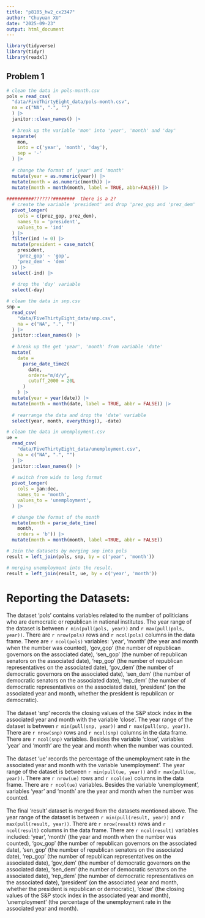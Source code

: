 ```yaml
---
title: "p8105_hw2_cx2347"
author: "Chuyuan XU"
date: "2025-09-23"
output: html_document
---
```


```r
library(tidyverse)
library(tidyr)
library(readxl)
```

## Problem 1

```r
# clean the data in pols-month.csv
pols = read_csv(
  "data/FiveThirtyEight_data/pols-month.csv",
  na = c("NA", ".", "")
  ) |>
  janitor::clean_names() |>
  
  # break up the variable 'mon' into 'year', 'month' and 'day'
  separate(
    mon,
    into = c('year', 'month', 'day'),
    sep = '-'
  ) |>
  
  # change the format of 'year' and 'month'
  mutate(year = as.numeric(year)) |>
  mutate(month = as.numeric(month)) |>
  mutate(month = month(month, label = TRUE, abbr=FALSE)) |>
  
##########???????########  there is a 2?
  # create the variable 'president' and drop 'prez_gop and 'prez_dem' 
  pivot_longer(
    cols = c(prez_gop, prez_dem),
    names_to = 'president',
    values_to = 'ind'
  ) |>
  filter(ind != 0) |>
  mutate(president = case_match(
    president,
    'prez_gop' ~ 'gop',
    'prez_dem' ~ 'dem'
  )) |>
  select(-ind) |>
  
  # drop the 'day' variable
  select(-day)
```

```r
# clean the data in snp.csv
snp = 
  read_csv(
    "data/FiveThirtyEight_data/snp.csv",
    na = c("NA", ".", "")
  ) |>
  janitor::clean_names() |>
  
  # break up the get 'year', 'month' from variable 'date'
  mutate(
    date = 
      parse_date_time2(
        date, 
        orders="m/d/y", 
        cutoff_2000 = 20L
      )
    ) |> 
  mutate(year = year(date)) |>
  mutate(month = month(date, label = TRUE, abbr = FALSE)) |>
  
  # rearrange the data and drop the 'date' variable
  select(year, month, everything(), -date)
```

```r
# clean the data in unemployment.csv
ue = 
  read_csv(
    "data/FiveThirtyEight_data/unemployment.csv",
    na = c("NA", ".", "")
  ) |>
  janitor::clean_names() |>
  
  # switch from wide to long format
  pivot_longer(
    cols = jan:dec,
    names_to = 'month',
    values_to = 'unemployment',
  ) |>

  # change the format of the month
  mutate(month = parse_date_time(
    month,
    orders = 'b')) |>
  mutate(month = month(month, label =TRUE, abbr = FALSE))
```

```r
# Join the datasets by merging snp into pols
result = left_join(pols, snp, by = c('year', 'month'))

# merging unemployment into the result.
result = left_join(result, ue, by = c('year', 'month'))
```

# Reporting the Datasets:

The dataset 'pols' contains variables related to the number of politicians who are democratic or republican in national institutes.
The year range of the dataset is between `r min(pull(pols, year))` and `r max(pull(pols, year))`.
There are `r nrow(pols)` rows and `r ncol(pols)` columns in the data frame.
There are `r ncol(pols)` variables:
  'year', 'month' (the year and month when the number was counted),
  'gov_gop' (the number of republican governors on the associated date),
  'sen_gop' (the number of republican senators on the associated date),
  'rep_gop' (the number of republican representatives on the associated date),
  'gov_dem' (the number of democratic governors on the associated date),
  'sen_dem' (the number of democratic senators on the associated date),
  'rep_dem' (the number of democratic representatives on the associated date),
  'president' (on the associated year and month, whether the president is republican or democratic).
\
\
The dataset 'snp' records the closing values of the S&P stock index in the associated year and month with the variable 'close'.
The year range of the dataset is between `r min(pull(snp, year))` and `r max(pull(snp, year))`.
There are `r nrow(snp)` rows and `r ncol(snp)` columns in the data frame.
There are `r ncol(snp)` variables. Besides the variable 'close', variables 'year' and 'month' are the year and month when the number was counted.
\
\
The dataset 'ue' records the percentage of the unemployment rate in the associated year and month with the variable 'unemployment'.
The year range of the dataset is between `r min(pull(ue, year))` and `r max(pull(ue, year))`.
There are `r nrow(ue)` rows and `r ncol(ue)` columns in the data frame.
There are `r ncol(ue)` variables. Besides the variable 'unemployment', variables 'year' and 'month' are the year and month when the number was counted.
\
\
The final 'result' dataset is merged from the datasets mentioned above.
The year range of the dataset is between `r min(pull(result, year))` and `r max(pull(result, year))`.
There are `r nrow(result)` rows and `r ncol(result)` columns in the data frame.
There are `r ncol(result)` variables included:
  'year', 'month' (the year and month when the number was counted),
  'gov_gop' (the number of republican governors on the associated date),
  'sen_gop' (the number of republican senators on the associated date),
  'rep_gop' (the number of republican representatives on the associated date),
  'gov_dem' (the number of democratic governors on the associated date),
  'sen_dem' (the number of democratic senators on the associated date),
  'rep_dem' (the number of democratic representatives on the associated date),
  'president' (on the associated year and month, whether the president is republican or democratic),
  'close' (the closing values of the S&P stock index in the associated year and month),
  'unemployment' (the percentage of the unemployment rate in the associated year and month).

 